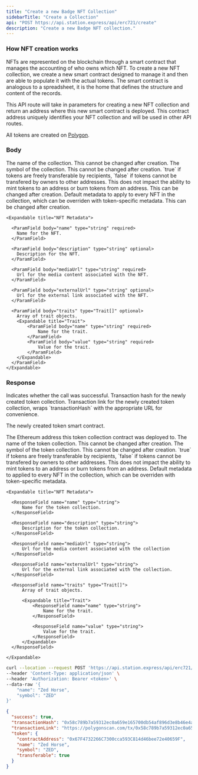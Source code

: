 ```yaml
---
title: "Create a new Badge NFT Collection"
sidebarTitle: "Create a Collection"
api: "POST https://api.station.express/api/erc721/create"
description: "Create a new Badge NFT collection."
---
```


### How NFT creation works

NFTs are represented on the blockchain through a smart contract that manages the accounting of who owns which NFT.
To create a new NFT collection, we create a new smart contract designed to manage it and then are able to populate it with the actual tokens.
The smart contract is analogous to a spreadsheet, it is the home that defines the structure and content of the records.

This API route will take in parameters for creating a new NFT collection and return an address where this new smart contract is deployed.
This contract address uniquely identifies your NFT collection and will be used in other API routes.

<Note>All tokens are created on [Polygon](https://polygon.technology/).</Note>

### Body

<ParamField body="name" type="string" required>
  The name of the collection. This cannot be changed after creation.
</ParamField>

<ParamField body="symbol" type="string" required>
  The symbol of the collection. This cannot be changed after creation.
</ParamField>

<ParamField body="transferable" type="boolean" default="true">
  `true` if tokens are freely transferable by recipients, `false` if tokens
  cannot be transfered by owners to other addresses. This does not impact the
  ability to mint tokens to an address or burn tokens from an address. This can
  be changed after creation.
</ParamField>

<ParamField body="defaultMetadata" type="object" optional>
    Default metadata to apply to every NFT in the collection, which can be overriden with token-specific metadata. 
    This can be changed after creation.

    <Expandable title="NFT Metadata">

      <ParamField body="name" type="string" required>
        Name for the NFT.
      </ParamField>

      <ParamField body="description" type="string" optional>
        Description for the NFT.
      </ParamField>

      <ParamField body="mediaUrl" type="string" required>
        Url for the media content associated with the NFT.
      </ParamField>

      <ParamField body="externalUrl" type="string" optional>
        Url for the external link associated with the NFT.
      </ParamField>

      <ParamField body="traits" type="Trait[]" optional>
        Array of trait objects.
        <Expandable title="Trait">
            <ParamField body="name" type="string" required>
                Name for the trait.
            </ParamField>
            <ParamField body="value" type="string" required>
                Value for the trait.
            </ParamField>
        </Expandable>
      </ParamField>
    </Expandable>

</ParamField>

### Response

<ResponseField name="success" type="boolean">
  Indicates whether the call was successful.
</ResponseField>

<ResponseField name="transactionHash" type="string">
  Transaction hash for the newly created token collection.
</ResponseField>

<ResponseField name="transactionLink" type="string">
  Transaction link for the newly created token collection, wraps
  `transactionHash` with the appropriate URL for convenience.
</ResponseField>

<ResponseField name="token" type="object">

The newly created token smart contract.

<Expandable title="Token">

<ResponseField name="contractAddress" type="string">
  The Ethereum address this token collection contract was deployed to.
</ResponseField>

<ResponseField name="name" type="string">
  The name of the token collection. This cannot be changed after creation.
</ResponseField>

<ResponseField name="symbol" type="string">
  The symbol of the token collection. This cannot be changed after creation.
</ResponseField>

<ResponseField name="transferable" type="boolean">
  `true` if tokens are freely transferable by recipients, `false` if tokens
  cannot be transfered by owners to other addresses. This does not impact the
  ability to mint tokens to an address or burn tokens from an address.
</ResponseField>

<ResponseField name="defaultMetadata" type="object">
  Default metadata to applied to every NFT in the collection, which can be overriden with token-specific metadata.

    <Expandable title="NFT Metadata">

      <ResponseField name="name" type="string">
          Name for the token collection.
      </ResponseField>

      <ResponseField name="description" type="string">
          Description for the token collection.
      </ResponseField>

      <ResponseField name="mediaUrl" type="string">
          Url for the media content associated with the collection
      </ResponseField>

      <ResponseField name="externalUrl" type="string">
          Url for the external link associated with the collection.
      </ResponseField>

      <ResponseField name="traits" type="Trait[]">
          Array of trait objects.

          <Expandable title="Trait">
              <ResponseField name="name" type="string">
                  Name for the trait.
              </ResponseField>

              <ResponseField name="value" type="string">
                  Value for the trait.
              </ResponseField>
          </Expandable>
      </ResponseField>

    </Expandable>

</ResponseField>

</Expandable>

</ResponseField>

<RequestExample>

```bash Example Request
curl --location --request POST 'https://api.station.express/api/erc721/create' \
--header 'Content-Type: application/json' \
--header 'Authorization: Bearer <token>' \
--data-raw '{
    "name": "Zed Horse",
    "symbol": "ZED"
}'
```

</RequestExample>

<ResponseExample>

```json Response
{
  "success": true,
  "transactionHash": "0x58c789b7a59312ec0a659e165700db54af896d3e8b46e4aeecb33b32b88157c9",
  "transactionLink": "https://polygonscan.com/tx/0x58c789b7a59312ec0a659e165700db54af896d3e8b46e4aeecb33b32b88157c9",
  "token": {
    "contractAddress": "0x67F4732266C7300cca593C814d46bee72e40659F",
    "name": "Zed Horse",
    "symbol": "ZED",
    "transferable": true
  }
}
```

</ResponseExample>
